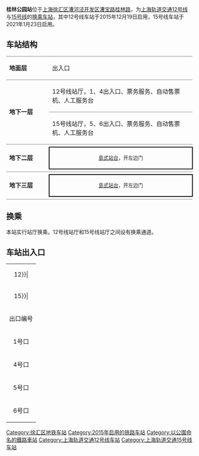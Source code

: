 {{noteTA 
|G1 =Railway}}
{{Infobox station
|name = 桂林公园
|eng_name = Guilin Park
|symbol_right =
|linecolour = {{上海地铁颜色|12|yes}}
|linecolour2 = {{上海地铁颜色|15|yes}}
|image = Guilin Park Station.jpg
|caption = 桂林公园站12号线站台
|other_name = 
|country = {{PRC}}
|borough = [[上海市|上海市]][[徐汇区|徐汇区]][[漕河泾街道|漕河泾街道]]、[[康健新村街道|康健新村街道]]与[[虹梅路街道|虹梅路街道]]交界
|address = [[漕宝路|漕宝路]]与[[桂林路|桂林路]]交叉口
|coordinates = {{coord|31.16875|N|121.41384|E|type:railwaystation}}
|elevation = 
|owned = [[上海申通地铁集团|上海申通地铁集团]]
|operator = [[上海地铁|上海地铁]]
|lines = {{上海地铁线路名|12|SL}}<br/>{{上海地铁线路名|15|SL}}
|distance = 
|platform = {{上海地铁线路名|12|S}}：1個[[島式月台|島式月台]]<br/>{{上海地铁线路名|15|S}}：1個[[島式月台|島式月台]]
|tracks = 4条
|bus_routes = 
|bus_stands = 
|connections = 
|structure = 地下车站
|hall = 地下站厅
|depth = 
|levels = 
|interchange = 通道换乘
|exits = 4个
|architect = 
|architectural_style = 
|colour = 
|type = 
|status = 运营中
|code = 
|classification = 
|website = 
|built = 
|opened = {{上海地铁线路名|12|S}}：{{Start date|2015|12|19|df=y}}<br/>{{上海地铁线路名|15|S}}：{{Start date|2021|1|23|df=y}}
|closed = 
|former = 
|pass_year = 
|passengers = 
|pass_system = 
|pass_rank = 
|mpassengers = 
|trains = 
|station_hours = 
|hours = 
|first = {{collapsible list
 |title = 　
 |
{{上海地铁线路名|12|S}}
:往{{上海地铁起讫站|12|L}}：6:33
:往{{上海地铁起讫站|12|R}}：5:44
{{上海地铁线路名|15|S}}
:往{{上海地铁起讫站|15|L}}：5:59
:往{{上海地铁起讫站|15|R}}：6:07
}}
|last = {{collapsible list
 |title = 　
 |
{{上海地铁线路名|12|S}}
:往{{上海地铁起讫站|12|L}}：23:33
:往{{上海地铁起讫站|12|R}}：22:44
{{上海地铁线路名|15|S}}
:往{{上海地铁起讫站|15|L}}：22:59
:往{{上海地铁起讫站|15|R}}：23:07
}}
|adjacent = {{adjacent stations|system=上海地铁
|line1=12|left1=虹漕路|right1=漕宝路
|line2=15|left2=桂林路|right2=上海南站}}
|route_map = {{Routemap|inline=yes|map=
~~ ~~B2層，12号线
utSTRf\utSTRg~~ ~~往{{站|漕宝路}}
utSTR+BSl\utSTR+BSr
utSTR+BSl\utSTR+BSr
utSTRf\utSTRg~~ ~~往{{站|虹漕路}}
~~ ~~B3層，15号线
utSTRf\utSTRg~~ ~~往{{站|桂林路}}
utSTR+BSl\utSTR+BSr
utSTR+BSl\utSTR+BSr
utSTRf\utSTRg~~ ~~往{{站|上海南站}}
}}
}}
{{multiple image|align=right|direction=vertical|width=220
|image1=Station lobby of Guilin Park Station.jpg|caption1=桂林公园站15号线站厅
|image2=Shanghai Metro 15 Construction.jpeg|caption2=建築中的15号线桂林公园站工地（2019年10月）
}}
'''桂林公园站'''位于[[上海|上海]][[徐汇区|徐汇区]][[上海漕河泾新兴技术开发区|漕河泾开发区]][[漕宝路|漕宝路]][[桂林路|桂林路]]，为[[上海轨道交通12号线|上海轨道交通12号线]]与[[上海轨道交通15号线|15号线]]的[[换乘车站|换乘车站]]，其中12号线车站于2015年12月19日启用，15号线车站于2021年1月23日启用。

==车站结构==
{|cellspacing=0 cellpadding=3
|style="border-top:solid 1px gray;border-bottom:solid 1px gray;" width=100|'''地面层'''
|style="border-top:solid 1px gray;border-bottom:solid 1px gray;" colspan=3|出入口
|-
|style="border-bottom:solid 1px gray;" rowspan=2|'''地下一层'''
|style="border-bottom:solid 1px gray;" colspan=3|12号线站厅，1、4出入口、票务服务、自动售票机、人工服务台
|-
|style="border-bottom:solid 1px gray;" colspan=3|15号线站厅，5、6出入口、票务服务、自动售票机、人工服务台
|-
|style="border-bottom:solid 1px gray;" rowspan=3|'''地下二层'''
|{{arrow|L}}
|{{上海地铁线路名|12}}往{{站|七莘路}}<small>（下一站：{{站|虹漕路}}）</small>
|
|-
|style="border-right:solid 2px black;border-left:solid 2px black;border-top:solid 2px black;border-bottom:solid 2px black;text-align:center" colspan=3|<small>[[島式站台|島式站台]]，开左边门</small>
|-
|style="border-bottom:solid 1px gray;"|
|style="border-bottom:solid 1px gray;"|{{上海地铁线路名|12}}往{{站|金海路||上海市}}<small>（下一站：{{站|漕宝路}}）</small>
|style="border-bottom:solid 1px gray;"|{{arrow|R}}
|-
|style="border-bottom:solid 1px gray;" rowspan=3|'''地下三层'''
|{{arrow|L}}
|④站台，{{上海地铁线路名|15}}往{{站|顾村公园}}<small>（下一站：{{站|桂林路}}）</small>
|
|-
|style="border-right:solid 2px black;border-left:solid 2px black;border-top:solid 2px black;border-bottom:solid 2px black;text-align:center" colspan=3|<small>[[島式站台|島式站台]]，开左边门</small>
|-
|style="border-bottom:solid 1px gray;"|
|style="border-bottom:solid 1px gray;"|③站台，{{上海地铁线路名|15}}往{{站|紫竹高新区}}<small>（下一站：{{站|上海南站}}）</small>
|style="border-bottom:solid 1px gray;"| {{arrow|R}}
|}

== 换乘 ==
本站实行站厅换乘。12号线站厅和15号线站厅之间设有换乘通道。

== 车站出入口 ==
{| class="wikitable"
|colspan=4 align="center" bgcolor={{上海地铁颜色|12}}|
|-
|colspan=4 align="center" bgcolor={{上海地铁颜色|15}}|
|-
! 出口编号 !! 建议前往目的地 !! 照片
|-
| 1号口 || 漕宝路北侧，漕宝路桂林路公交站 ||
|-
| 4号口 || 漕宝路北侧 || [[File:Guilin_Park_station_exit_4_in_2018.jpeg|200px]]
|-
| 5号口 || 桂林路西侧 || 
|-
| 6号口 || 桂林路西侧 || 
|}

{{commonscat|Guilin Park Station}}
{{上海轨道交通12号线车站}}
{{上海轨道交通15号线车站}}

[[Category:徐汇区地铁车站|Category:徐汇区地铁车站]]
[[Category:2015年启用的铁路车站|Category:2015年启用的铁路车站]]
[[Category:以公園命名的鐵路車站|Category:以公園命名的鐵路車站]]
[[Category:上海轨道交通12号线车站|Category:上海轨道交通12号线车站]]
[[Category:上海轨道交通15号线车站|Category:上海轨道交通15号线车站]]